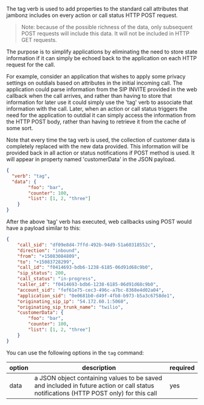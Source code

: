 The tag verb is used to add properties to the standard call attributes that jambonz includes on every action or call status HTTP POST request.

> Note: because of the possible richness of the data, only subsequent POST requests will include this data.  It will not be included in HTTP GET requests.

The purpose is to simplify applications by eliminating the need to store state information if it can simply be echoed back to the application on each HTTP request for the call.

For example, consider an application that wishes to apply some privacy settings on outdials based on attributes in the initial incoming call.  The application could parse information from the SIP INVITE provided in the web callback when the call arrives, and rather than having to store that information for later use it could simply use the 'tag' verb to associate that information with the call.  Later, when an action or call status triggers the need for the application to outdial it can simply access the information from the HTTP POST body, rather than having to retrieve it from the cache of some sort.

Note that every time the tag verb is used, the collection of customer data is completely replaced with the new data provided.  This information will be provided back in all action or status notifications if POST method is used.  It will appear in property named 'customerData' in the JSON payload. 

```json
{
  "verb": "tag",
  "data": {
		"foo": "bar",
		"counter": 100,
		"list": [1, 2, "three"]
	}
}
```

After the above 'tag' verb has executed, web callbacks using POST would have a payload similar to this:
```json
{
	"call_sid": "df09e8d4-7ffd-492b-94d9-51a60318552c",
	"direction": "inbound",
	"from": "+15083084809",
	"to": "+15083728299",
	"call_id": "f0414693-bdb6-1238-6185-06d91d68c9b0",
	"sip_status": 200,
	"call_status": "in-progress",
	"caller_id": "f0414693-bdb6-1238-6185-06d91d68c9b0",
	"account_sid": "fef61e75-cec3-496c-a7bc-8368e4d02a04",
	"application_sid": "0e0681b0-d49f-4fb8-b973-b5a3c6758de1",
	"originating_sip_ip": "54.172.60.1:5060",
	"originating_sip_trunk_name": "twilio",
	"customerData": {
		"foo": "bar",
		"counter": 100,
		"list": [1, 2, "three"]
	}
}
```

You can use the following options in the `tag` command:

| option        | description | required  |
| ------------- |-------------| -----|
| data | a JSON object containing values to be saved and included in future action or call status notifications (HTTP POST only) for this call | yes |


